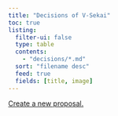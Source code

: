 ```yaml
---
title: "Decisions of V-Sekai"
toc: true
listing:
  filter-ui: false
  type: table
  contents:
    - "decisions/*.md"
  sort: "filename desc"
  feed: true
  fields: [title, image]
---
```


[Create a new proposal.](https://github.com/V-Sekai/V-Sekai.github.io/issues/new?assignees=&labels=enhancement&template=feature_proposal.yml)
